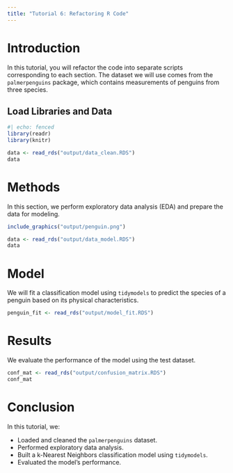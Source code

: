 ```yaml
---
title: "Tutorial 6: Refactoring R Code"
---
```


# Introduction

In this tutorial, you will refactor the code into separate scripts corresponding to each section. The dataset we will use comes from the `palmerpenguins` package, which contains measurements of penguins from three species.

## Load Libraries and Data

```r
#| echo: fenced
library(readr)
library(knitr)

data <- read_rds("output/data_clean.RDS")
data
```

# Methods

In this section, we perform exploratory data analysis (EDA) and prepare the data for modeling.

```r
include_graphics("output/penguin.png")

data <- read_rds("output/data_model.RDS")
data
```

# Model

We will fit a classification model using `tidymodels` to predict the species of a penguin based on its physical characteristics.

```r
penguin_fit <- read_rds("output/model_fit.RDS")
```

# Results

We evaluate the performance of the model using the test dataset.

```r
conf_mat <- read_rds("output/confusion_matrix.RDS")
conf_mat
```

# Conclusion

In this tutorial, we:

- Loaded and cleaned the `palmerpenguins` dataset.
- Performed exploratory data analysis.
- Built a k-Nearest Neighbors classification model using `tidymodels`.
- Evaluated the model's performance.